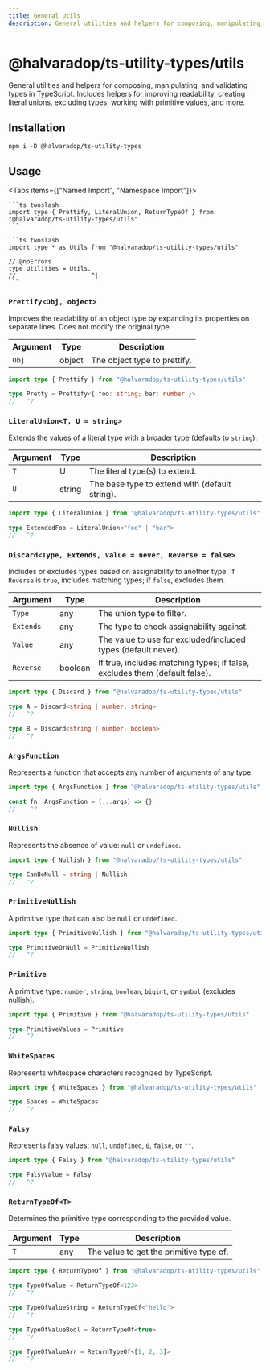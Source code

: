 ```yaml
---
title: General Utils
description: General utilities and helpers for composing, manipulating, and validating types in TypeScript. Includes helpers for improving readability, creating literal unions, excluding types, working with primitive values, and more.
---
```


# @halvaradop/ts-utility-types/utils

General utilities and helpers for composing, manipulating, and validating types in TypeScript. Includes helpers for improving readability, creating literal unions, excluding types, working with primitive values, and more.

## Installation

```npm
npm i -D @halvaradop/ts-utility-types
```

## Usage

<Tabs items={["Named Import", "Namespace Import"]}>
  <Tab value="Named Import">

    ```ts twoslash
    import type { Prettify, LiteralUnion, ReturnTypeOf } from "@halvaradop/ts-utility-types/utils"
    ```

  </Tab>
  <Tab value="Namespace Import">
    
    ```ts twoslash 
    import type * as Utils from "@halvaradop/ts-utility-types/utils" 
    
    // @noErrors
    type Utilities = Utils. 
    //                     ^|
    ```

  </Tab>
</Tabs>

### `Prettify<Obj, object>`

Improves the readability of an object type by expanding its properties on separate lines. Does not modify the original type.

| Argument | Type   | Description                  |
| -------- | ------ | ---------------------------- |
| `Obj`    | object | The object type to prettify. |

```ts twoslash
import type { Prettify } from "@halvaradop/ts-utility-types/utils"

type Pretty = Prettify<{ foo: string; bar: number }>
//   ^?
```

### `LiteralUnion<T, U = string>`

Extends the values of a literal type with a broader type (defaults to `string`).

| Argument | Type   | Description                                    |
| -------- | ------ | ---------------------------------------------- |
| `T`      | U      | The literal type(s) to extend.                 |
| `U`      | string | The base type to extend with (default string). |

```ts twoslash
import type { LiteralUnion } from "@halvaradop/ts-utility-types/utils"

type ExtendedFoo = LiteralUnion<"foo" | "bar">
//   ^?
```

### `Discard<Type, Extends, Value = never, Reverse = false>`

Includes or excludes types based on assignability to another type. If `Reverse` is `true`, includes matching types; if `false`, excludes them.

| Argument  | Type    | Description                                                                |
| --------- | ------- | -------------------------------------------------------------------------- |
| `Type`    | any     | The union type to filter.                                                  |
| `Extends` | any     | The type to check assignability against.                                   |
| `Value`   | any     | The value to use for excluded/included types (default never).              |
| `Reverse` | boolean | If true, includes matching types; if false, excludes them (default false). |

```ts twoslash
import type { Discard } from "@halvaradop/ts-utility-types/utils"

type A = Discard<string | number, string>
//   ^?

type B = Discard<string | number, boolean>
//   ^?
```

### `ArgsFunction`

Represents a function that accepts any number of arguments of any type.

```ts twoslash
import type { ArgsFunction } from "@halvaradop/ts-utility-types/utils"

const fn: ArgsFunction = (...args) => {}
//    ^?
```

### `Nullish`

Represents the absence of value: `null` or `undefined`.

```ts twoslash
import type { Nullish } from "@halvaradop/ts-utility-types/utils"

type CanBeNull = string | Nullish
//   ^?
```

### `PrimitiveNullish`

A primitive type that can also be `null` or `undefined`.

```ts twoslash
import type { PrimitiveNullish } from "@halvaradop/ts-utility-types/utils"

type PrimitiveOrNull = PrimitiveNullish
//   ^?
```

### `Primitive`

A primitive type: `number`, `string`, `boolean`, `bigint`, or `symbol` (excludes nullish).

```ts twoslash
import type { Primitive } from "@halvaradop/ts-utility-types/utils"

type PrimitiveValues = Primitive
//   ^?
```

### `WhiteSpaces`

Represents whitespace characters recognized by TypeScript.

```ts twoslash
import type { WhiteSpaces } from "@halvaradop/ts-utility-types/utils"

type Spaces = WhiteSpaces
//   ^?
```

### `Falsy`

Represents falsy values: `null`, `undefined`, `0`, `false`, or `""`.

```ts twoslash
import type { Falsy } from "@halvaradop/ts-utility-types/utils"

type FalsyValue = Falsy
//   ^?
```

### `ReturnTypeOf<T>`

Determines the primitive type corresponding to the provided value.

| Argument | Type | Description                             |
| -------- | ---- | --------------------------------------- |
| `T`      | any  | The value to get the primitive type of. |

```ts twoslash
import type { ReturnTypeOf } from "@halvaradop/ts-utility-types/utils"

type TypeOfValue = ReturnTypeOf<123>
//   ^?

type TypeOfValueString = ReturnTypeOf<"hello">
//   ^?

type TypeOfValueBool = ReturnTypeOf<true>
//   ^?

type TypeOfValueArr = ReturnTypeOf<[1, 2, 3]>
//   ^?
```
